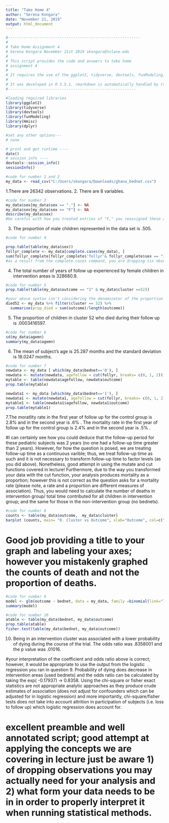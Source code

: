 ---
title: "Take Home 4"
author: "Serena Kongara"
date: "November 21, 2019"
output: html_document
---

```{r setup, include = FALSE}

#-----------------------------------------------------------
#
# Take Home Assignment 4
# Serena Kongara November 21st 2019 skongara@tulane.edu
#
# This script provides the code and answers to take home
# assignment 4
#
# It requires the use of the ggplot2, tidyverse, devtools, funModeling, Hmisc, and dplyr packages.
# 
# It was developed in R 3.5.1. rmarkdown is automatically handled by rstudio.
#---------------------------------------------------------

#loading required libraries
library(ggplot2)
library(tidyverse)
library(devtools)
library(funModeling)
library(Hmisc)
library(dplyr)

#set any other options---
# none
```


```{r docinfo, include = FALSE}

# print and get runtime ----
date()
# session info ----
devtools::session_info()
sessionInfo()
```

```{r data, include = FALSE}
#code for number 1 and 2
my_data <- read_csv("C:/Users/skongara/Downloads/ghana_bednet.csv")

```
1.There are 26342 observations.
2. There are 8 variables. 
```{r question 3}
#code for number 3
my_data$sex[my_data$sex == "."] <- NA
my_data$sex[my_data$sex == "F"] <- NA
describe(my_data$sex)
#be careful with how you treated entries of "F," you reassigned these are missing when they are not missing. If you were reporting this in a manuscript, you can state that you are treating F as missing; however for this exercise, we can fairly assume F stands for female. 
```
3. The proportion of male children represented in the data set is .505. 


```{r question 4}
#code for number 4

prop.table(table(my_data$sex))
follyr_complete <- my_data[complete.cases(my_data), ]
sum(follyr_complete[follyr_complete$'follyr'& follyr_complete$sex == "1", 3])
#as a result from the complete.cases command, you are dropping six observations (from rows where sex is missing) in addition to two other observations (due to missing values in other variables outside of the sex variable) for a total of 26334 obs in the dataset called follyr_complete. This is fine as this isn't a major issue with your syntax; however, do be careful with how your commands result in you dropping observations when you may not want to drop them. The error comes from your sum operation. You correctly extract by sex but you neglect to include intervention areas (bednet=1). Once you fix this, you will get a much lower follow-up time. The correct answer is 8395.18. Overall, good attempt at using the complete.cases command and applying this concept covered in lecture!
```
4. The total number of years of follow up experienced by female children in intervention areas is 328680.9. 

```{r question 5}
#code for number 5
prop.table(table(my_data$outcome == "1" & my_data$cluster ==52))

#your above syntax isn't considering the denominator of the proportion you have produced. Perhaps a good way to start thinking about it is by filtering your dataset to only summarise for cluster 52 and then your summarisation be of a variable that calculates the proportion you want (outcome/n in cluster 52) shown below
died52 <- my_data %>% filter(cluster == 52) %>%
  summarise(prop_died = sum(outcome)/length(outcome))
```
5. The proportion of children in cluster 52 who died during their follow up is .0003416597. 

``` {r question 6}
#code for number 6
sd(my_data$agemn)
summary(my_data$agemn)
```
6. The mean of subject's age is 25.287 months and the standard deviation is 18.0247 months. 

```{r question 7}
#code for number 7
newdata <- my_data [ which(my_data$bednet=='0'), ]
newdata <- mutate(newdata, agefollow = cut(follyr, breaks= c(0, 1, 2)))
mytable <- table(newdata$agefollow, newdata$outcome)
prop.table(mytable)

newdata1 <- my_data [which(my_data$bednet=='1'), ]
newdata1 <- mutate(newdata1, agefollow = cut(follyr, breaks= c(0, 1, 2)))
mytable1 <- table(newdata1$agefollow, newdata1$outcome)
prop.table(mytable1)
```
7.The moratlity rate in the first year of follow up for the control group is 2.8%  and in the second year is .6% .
The mortality rate in the first year of follow up for the control group is 2.4% and in the second year is .5% .

#I can certainly see how you could deduce that the follow-up period for these pediatric subjects was 2 years (no one had a follow-up time greater than 2 years). However, for how the question is posed, we are treating follow-up time as a continuous varible; thus, we treat follow-up time as such and it is not necessary to transform follow-up time to factor levels (as you did above). Nonetheless, good attempt in using the mutate and cut functions covered in lecture! Furthermore, due to the way you transformed your data with the cut function, your analysis produces mortality as a proportion; however this is not correct as the question asks for a mortality rate (please note, a rate and a proportion are different measures of association). Thus, you would need to calculate the number of deaths in intervention group/ total time contributed for all children in intervention group; and the same for those in the non-intervention group (no bednets).

```{r question 8}
#code for number 8 
counts <- table(my_data$outcome,  my_data$cluster)
barplot (counts, main= "8. Cluster vs Outcome", xlab="Outcome", col=c("darkblue", "red") , legend = rownames(counts))
```
# Good job providing a title to your graph and labeling your axes; however you mistakenly graphed the counts of death and not the proportion of deaths.

```{r question 9}
#code for number 9 
model <- glm(outcome ~ bednet, data = my_data, family =binomial(link="logit"))
summary(model)       
```

```{r question 10}
#code for number 10
atable <- table(my_data$bednet, my_data$outcome)
prop.table(atable)
fisher.test(table(my_data$bednet, my_data$outcome))

```
10. Being in an intervention cluster was associated with a lower probability of dying during the course of the trial. The odds ratio was .8358001 and the p value was .01016.

#your interpretation of the coefficient and odds ratio above is correct; however, it would be appropriate to use the output from the logistic regression you ran in question 9. Probability of dying does decrease in intervention areas (used bednets) and the odds ratio can be calculated by taking the exp( -0.17937) -> 0.8358. Using the chi-square or fisher exact statistics are not appropriate analytic approaches as they produce crude estimates of association (does not adjust for confounders which can be adjusted for in logistic regression) and more importantly, chi-square/fisher tests does not take into account attrition in participation of subjects (i.e. loss to follow up) which logistic regression does account for.


# excellent preamble and well annotated script; good attempt at applying the concepts we are covering in lecture just be aware 1) of dropping observations you may actually need for your analysis and 2) what form your data needs to be in in order to properly interpret it when running statistical methods.
